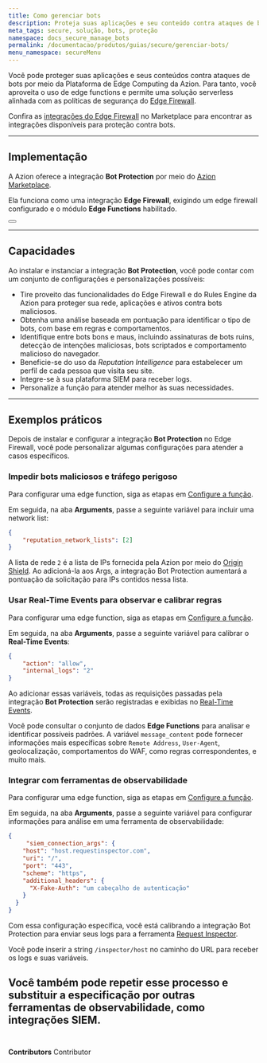 ```yaml
---
title: Como gerenciar bots
description: Proteja suas aplicações e seu conteúdo contra ataques de bots com uma integração no Marketplace.
meta_tags: secure, solução, bots, proteção
namespace: docs_secure_manage_bots
permalink: /documentacao/produtos/guias/secure/gerenciar-bots/
menu_namespace: secureMenu
---
```



Você pode proteger suas aplicações e seus conteúdos contra ataques de bots por meio da Plataforma de Edge Computing da Azion. Para tanto, você aproveita o uso de edge functions e permite uma solução serverless alinhada com as políticas de segurança do [Edge Firewall](/pt-br/documentacao/produtos/edge-firewall/).

Confira as [integrações do Edge Firewall](/pt-br/documentacao/produtos/marketplace/integracoes/#edge-firewall-functions) no Marketplace para encontrar as integrações disponíveis para proteção contra bots.

---

## Implementação

A Azion oferece a integração **Bot Protection** por meio do [Azion Marketplace](/pt-br/documentacao/produtos/marketplace/).

Ela funciona como uma integração **Edge Firewall**, exigindo um edge firewall configurado e o módulo **Edge Functions** habilitado.

<Button href="/pt-br/documentacao/produtos/guias/bot-protection/" text="ir para o guia de instalação do bot protection" variant="secondary" target="_blank"></Button>

---

## Capacidades

Ao instalar e instanciar a integração **Bot Protection**, você pode contar com um conjunto de configurações e personalizações possíveis:

- Tire proveito das funcionalidades do Edge Firewall e do Rules Engine da Azion para proteger sua rede, aplicações e ativos contra bots maliciosos.
- Obtenha uma análise baseada em pontuação para identificar o tipo de bots, com base em regras e comportamentos.
- Identifique entre bots bons e maus, incluindo assinaturas de bots ruins, detecção de intenções maliciosas, bots scriptados e comportamento malicioso do navegador.
- Beneficie-se do uso da *Reputation Intelligence* para estabelecer um perfil de cada pessoa que visita seu site.
- Integre-se à sua plataforma SIEM para receber logs.
- Personalize a função para atender melhor às suas necessidades.

---

## Exemplos práticos

Depois de instalar e configurar a integração **Bot Protection** no Edge Firewall, você pode personalizar algumas configurações para atender a casos específicos.

### Impedir bots maliciosos e tráfego perigoso

Para configurar uma edge function, siga as etapas em [Configure a função](/pt-br/documentacao/produtos/guias/bot-protection/#configure-a-funcao).

Em seguida, na aba **Arguments**, passe a seguinte variável para incluir uma network list:

```json
{
    "reputation_network_lists": [2]
}
```

A lista de rede `2` é a lista de IPs fornecida pela Azion por meio do [Origin Shield](/pt-br/documentacao/produtos/secure/proteja-infraestrutura/). Ao adicioná-la aos Args, a integração Bot Protection aumentará a pontuação da solicitação para IPs contidos nessa lista.

### Usar Real-Time Events para observar e calibrar regras

Para configurar uma edge function, siga as etapas em [Configure a função](/pt-br/documentacao/produtos/guias/bot-protection/#configure-a-funcao).

Em seguida, na aba **Arguments**, passe a seguinte variável para calibrar o **Real-Time Events**:

```json
{
    "action": "allow",
    "internal_logs": "2"
}
```

Ao adicionar essas variáveis, todas as requisições passadas pela integração **Bot Protection** serão registradas e exibidas no [Real-Time Events](/pt-br/documentacao/produtos/real-time-events/).

Você pode consultar o conjunto de dados **Edge Functions** para analisar e identificar possíveis padrões. A variável `message_content` pode fornecer informações mais específicas sobre `Remote Address`, `User-Agent`, geolocalização, comportamentos do WAF, como regras correspondentes, e muito mais.

### Integrar com ferramentas de observabilidade

Para configurar uma edge function, siga as etapas em [Configure a função](/pt-br/documentacao/produtos/guias/bot-protection/#configure-a-funcao).

Em seguida, na aba **Arguments**, passe a seguinte variável para configurar informações para análise em uma ferramenta de observabilidade:

```json
{
     "siem_connection_args": {
    "host": "host.requestinspector.com",
    "uri": "/",
    "port": "443",
    "scheme": "https",
    "additional_headers": {
      "X-Fake-Auth": "um cabeçalho de autenticação"
    }
  }
}
```

Com essa configuração específica, você está calibrando a integração Bot Protection para enviar seus logs para a ferramenta [Request Inspector](https://requestinspector.com/).

Você pode inserir a string `/inspector/host` no caminho do URL para receber os logs e suas variáveis.

Você também pode repetir esse processo e substituir a especificação por outras ferramentas de observabilidade, como integrações SIEM.
<br /><br />
---

**Contributors** <ContributorList>Contributor</ContributorList>
